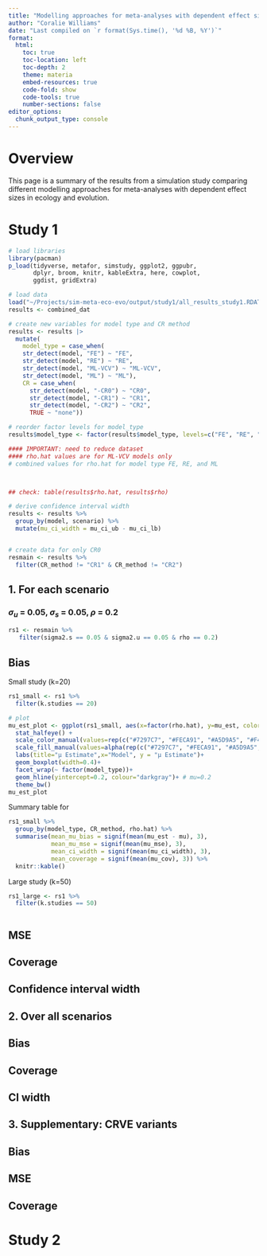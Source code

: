 ```yaml
---
title: "Modelling approaches for meta-analyses with dependent effect sizes in ecology and evolution: A simulation study"
author: "Coralie Williams"
date: "Last compiled on `r format(Sys.time(), '%d %B, %Y')`"
format:
  html:
    toc: true
    toc-location: left
    toc-depth: 2
    theme: materia
    embed-resources: true
    code-fold: show
    code-tools: true
    number-sections: false
editor_options: 
  chunk_output_type: console
---
```


# Overview

This page is a summary of the results from a simulation study comparing different modelling approaches for meta-analyses with dependent effect sizes in ecology and evolution. 

# Study 1


```r
# load libraries
library(pacman)
p_load(tidyverse, metafor, simstudy, ggplot2, ggpubr,
       dplyr, broom, knitr, kableExtra, here, cowplot,
       ggdist, gridExtra)

# load data
load("~/Projects/sim-meta-eco-evo/output/study1/all_results_study1.RDATA")
results <- combined_dat

# create new variables for model type and CR method
results <- results |>
  mutate(
    model_type = case_when(
    str_detect(model, "FE") ~ "FE",
    str_detect(model, "RE") ~ "RE",
    str_detect(model, "ML-VCV") ~ "ML-VCV",
    str_detect(model, "ML") ~ "ML"),
    CR = case_when(
      str_detect(model, "-CR0") ~ "CR0",
      str_detect(model, "-CR1") ~ "CR1",
      str_detect(model, "-CR2") ~ "CR2",
      TRUE ~ "none"))

# reorder factor levels for model_type
results$model_type <- factor(results$model_type, levels=c("FE", "RE", "ML", "ML-VCV"))

#### IMPORTANT: need to reduce dataset
#### rho.hat values are for ML-VCV models only
# combined values for rho.hat for model type FE, RE, and ML



## check: table(results$rho.hat, results$rho)
```



```r
# derive confidence interval width
results <- results %>%
  group_by(model, scenario) %>%
  mutate(mu_ci_width = mu_ci_ub - mu_ci_lb)


# create data for only CR0
resmain <- results %>%
  filter(CR_method != "CR1" & CR_method != "CR2")

```

## 1. For each scenario

### $\sigma_u$ = 0.05, $\sigma_s$ = 0.05, $\rho$ = 0.2

```r
rs1 <- resmain %>%
   filter(sigma2.s == 0.05 & sigma2.u == 0.05 & rho == 0.2)
```


::: {.panel-tabset}

## Bias

Small study (k=20)

```r
rs1_small <- rs1 %>%
  filter(k.studies == 20)

# plot
mu_est_plot <- ggplot(rs1_small, aes(x=factor(rho.hat), y=mu_est, color=CR_method, fill=CR_method)) + 
  stat_halfeye() +
  scale_color_manual(values=rep(c("#7297C7", "#FECA91", "#A5D9A5", "#F4756B"), 4))+
  scale_fill_manual(values=alpha(rep(c("#7297C7", "#FECA91", "#A5D9A5", "#F4756B"), 4), 0.4)) +
  labs(title="μ Estimate",x="Model", y = "μ Estimate")+
  geom_boxplot(width=0.4)+
  facet_wrap(~ factor(model_type))+
  geom_hline(yintercept=0.2, colour="darkgray")+ # mu=0.2
  theme_bw()
mu_est_plot
```


Summary table for 


```r
rs1_small %>%
  group_by(model_type, CR_method, rho.hat) %>%
  summarise(mean_mu_bias = signif(mean(mu_est - mu), 3), 
            mean_mu_mse = signif(mean(mu_mse), 3), 
            mean_ci_width = signif(mean(mu_ci_width), 3), 
            mean_coverage = signif(mean(mu_cov), 3)) %>%
  knitr::kable()

```




Large study (k=50)

```r
rs1_large <- rs1 %>%
  filter(k.studies == 50)



```


## MSE


## Coverage


## Confidence interval width


:::




## 2. Over all scenarios

::: {.panel-tabset}

## Bias

## Coverage

## CI width


:::


## 3. Supplementary: CRVE variants 

::: {.panel-tabset}

## Bias


## MSE


## Coverage


:::



# Study 2
